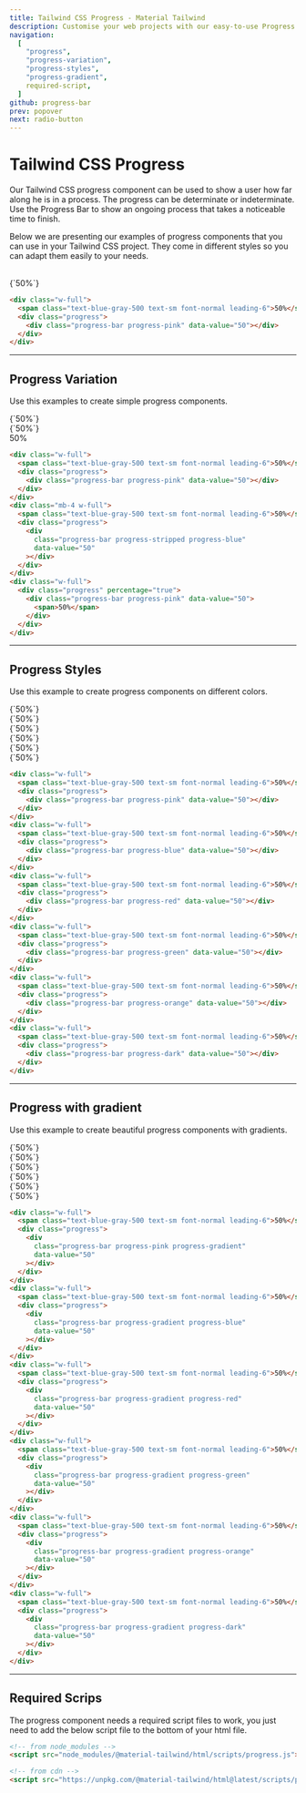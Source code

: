 ```yaml
---
title: Tailwind CSS Progress - Material Tailwind
description: Customise your web projects with our easy-to-use Progress component for Tailwind CSS using Material Design guidelines.
navigation:
  [
    "progress",
    "progress-variation",
    "progress-styles",
    "progress-gradient",
    required-script,
  ]
github: progress-bar
prev: popover
next: radio-button
---
```


# Tailwind CSS Progress

Our Tailwind CSS progress component can be used to show a user how far along he is in a process. The progress can be determinate or indeterminate. Use the Progress Bar to show an ongoing process that takes a noticeable time to finish.

Below we are presenting our examples of progress components that you can use in your Tailwind CSS project. They come in different styles so you can adapt them easily to your needs.

<br />

<ComponentDemo id="progress">
  <div className="w-full">
    <span className="text-blue-gray-500 text-sm font-normal leading-6">
      {`50%`}
    </span>
    <div className="progress">
      <div className="progress-bar progress-pink" data-value="50"></div>
    </div>
  </div>
</ComponentDemo>

```html
<div class="w-full">
  <span class="text-blue-gray-500 text-sm font-normal leading-6">50%</span>
  <div class="progress">
    <div class="progress-bar progress-pink" data-value="50"></div>
  </div>
</div>
```

---

## Progress Variation

Use this examples to create simple progress components.

<ComponentDemo id="progress-variation">
  <div className="w-full">
    <span className="text-blue-gray-500 text-sm font-normal leading-6">
      {`50%`}
    </span>
    <div className="progress">
      <div className="progress-bar progress-pink" data-value="50"></div>
    </div>
  </div>
  <div className="mb-4 w-full">
    <span className="text-blue-gray-500 text-sm font-normal leading-6">
      {`50%`}
    </span>
    <div className="progress">
      <div
        className="progress-bar progress-stripped progress-blue"
        data-value="50"
      ></div>
    </div>
  </div>
  <div className="w-full">
    <div className="progress" percentage="true">
      <div className="progress-bar progress-pink" data-value="50">
        <span>50%</span>
      </div>
    </div>
  </div>
</ComponentDemo>

```html
<div class="w-full">
  <span class="text-blue-gray-500 text-sm font-normal leading-6">50%</span>
  <div class="progress">
    <div class="progress-bar progress-pink" data-value="50"></div>
  </div>
</div>
<div class="mb-4 w-full">
  <span class="text-blue-gray-500 text-sm font-normal leading-6">50%</span>
  <div class="progress">
    <div
      class="progress-bar progress-stripped progress-blue"
      data-value="50"
    ></div>
  </div>
</div>
<div class="w-full">
  <div class="progress" percentage="true">
    <div class="progress-bar progress-pink" data-value="50">
      <span>50%</span>
    </div>
  </div>
</div>
```

---

## Progress Styles

Use this example to create progress components on different colors.

<ComponentDemo id="progress">
  <div className="w-full">
    <span className="text-blue-gray-500 text-sm font-normal leading-6">
      {`50%`}
    </span>
    <div className="progress">
      <div className="progress-bar progress-pink" data-value="50"></div>
    </div>
  </div>
  <div className="w-full">
    <span className="text-blue-gray-500 text-sm font-normal leading-6">
      {`50%`}
    </span>
    <div className="progress">
      <div className="progress-bar progress-blue" data-value="50"></div>
    </div>
  </div>
  <div className="w-full">
    <span className="text-blue-gray-500 text-sm font-normal leading-6">
      {`50%`}
    </span>
    <div className="progress">
      <div className="progress-bar progress-red" data-value="50"></div>
    </div>
  </div>
  <div className="w-full">
    <span className="text-blue-gray-500 text-sm font-normal leading-6">
      {`50%`}
    </span>
    <div className="progress">
      <div className="progress-bar progress-green" data-value="50"></div>
    </div>
  </div>
  <div className="w-full">
    <span className="text-blue-gray-500 text-sm font-normal leading-6">
      {`50%`}
    </span>
    <div className="progress">
      <div className="progress-bar progress-orange" data-value="50"></div>
    </div>
  </div>
  <div className="w-full">
    <span className="text-blue-gray-500 text-sm font-normal leading-6">
      {`50%`}
    </span>
    <div className="progress">
      <div className="progress-bar progress-dark" data-value="50"></div>
    </div>
  </div>
</ComponentDemo>

```html
<div class="w-full">
  <span class="text-blue-gray-500 text-sm font-normal leading-6">50%</span>
  <div class="progress">
    <div class="progress-bar progress-pink" data-value="50"></div>
  </div>
</div>
<div class="w-full">
  <span class="text-blue-gray-500 text-sm font-normal leading-6">50%</span>
  <div class="progress">
    <div class="progress-bar progress-blue" data-value="50"></div>
  </div>
</div>
<div class="w-full">
  <span class="text-blue-gray-500 text-sm font-normal leading-6">50%</span>
  <div class="progress">
    <div class="progress-bar progress-red" data-value="50"></div>
  </div>
</div>
<div class="w-full">
  <span class="text-blue-gray-500 text-sm font-normal leading-6">50%</span>
  <div class="progress">
    <div class="progress-bar progress-green" data-value="50"></div>
  </div>
</div>
<div class="w-full">
  <span class="text-blue-gray-500 text-sm font-normal leading-6">50%</span>
  <div class="progress">
    <div class="progress-bar progress-orange" data-value="50"></div>
  </div>
</div>
<div class="w-full">
  <span class="text-blue-gray-500 text-sm font-normal leading-6">50%</span>
  <div class="progress">
    <div class="progress-bar progress-dark" data-value="50"></div>
  </div>
</div>
```

---

## Progress with gradient

Use this example to create beautiful progress components with gradients.

<ComponentDemo id="progress-gradient">
  <div className="w-full">
    <span className="text-blue-gray-500 text-sm font-normal leading-6">
      {`50%`}
    </span>
    <div className="progress">
      <div
        className="progress-bar progress-pink progress-gradient"
        data-value="50"
      ></div>
    </div>
  </div>
  <div className="w-full">
    <span className="text-blue-gray-500 text-sm font-normal leading-6">
      {`50%`}
    </span>
    <div className="progress">
      <div
        className="progress-bar progress-gradient progress-blue"
        data-value="50"
      ></div>
    </div>
  </div>
  <div className="w-full">
    <span className="text-blue-gray-500 text-sm font-normal leading-6">
      {`50%`}
    </span>
    <div className="progress">
      <div
        className="progress-bar progress-gradient progress-red"
        data-value="50"
      ></div>
    </div>
  </div>
  <div className="w-full">
    <span className="text-blue-gray-500 text-sm font-normal leading-6">
      {`50%`}
    </span>
    <div className="progress">
      <div
        className="progress-bar progress-gradient progress-green"
        data-value="50"
      ></div>
    </div>
  </div>
  <div className="w-full">
    <span className="text-blue-gray-500 text-sm font-normal leading-6">
      {`50%`}
    </span>
    <div className="progress">
      <div
        className="progress-bar progress-gradient progress-orange"
        data-value="50"
      ></div>
    </div>
  </div>
  <div className="w-full">
    <span className="text-blue-gray-500 text-sm font-normal leading-6">
      {`50%`}
    </span>
    <div className="progress">
      <div
        className="progress-bar progress-gradient progress-dark"
        data-value="50"
      ></div>
    </div>
  </div>
</ComponentDemo>

```html
<div class="w-full">
  <span class="text-blue-gray-500 text-sm font-normal leading-6">50%</span>
  <div class="progress">
    <div
      class="progress-bar progress-pink progress-gradient"
      data-value="50"
    ></div>
  </div>
</div>
<div class="w-full">
  <span class="text-blue-gray-500 text-sm font-normal leading-6">50%</span>
  <div class="progress">
    <div
      class="progress-bar progress-gradient progress-blue"
      data-value="50"
    ></div>
  </div>
</div>
<div class="w-full">
  <span class="text-blue-gray-500 text-sm font-normal leading-6">50%</span>
  <div class="progress">
    <div
      class="progress-bar progress-gradient progress-red"
      data-value="50"
    ></div>
  </div>
</div>
<div class="w-full">
  <span class="text-blue-gray-500 text-sm font-normal leading-6">50%</span>
  <div class="progress">
    <div
      class="progress-bar progress-gradient progress-green"
      data-value="50"
    ></div>
  </div>
</div>
<div class="w-full">
  <span class="text-blue-gray-500 text-sm font-normal leading-6">50%</span>
  <div class="progress">
    <div
      class="progress-bar progress-gradient progress-orange"
      data-value="50"
    ></div>
  </div>
</div>
<div class="w-full">
  <span class="text-blue-gray-500 text-sm font-normal leading-6">50%</span>
  <div class="progress">
    <div
      class="progress-bar progress-gradient progress-dark"
      data-value="50"
    ></div>
  </div>
</div>
```

---

## Required Scrips

<span id="required-script" className="scroll-mt-56" />

The progress component needs a required script files to work, you just need to add the below script file to the bottom of your html file.

```html
<!-- from node_modules -->
<script src="node_modules/@material-tailwind/html/scripts/progress.js"></script>

<!-- from cdn -->
<script src="https://unpkg.com/@material-tailwind/html@latest/scripts/progress.js"></script>
```
